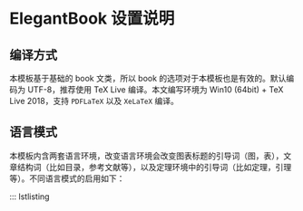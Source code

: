# ElegantBook 设置说明


## 编译方式

本模板基于基础的 book 文类，所以 book 的选项对于本模板也是有效的。默认编码为 UTF-8，推荐使用 TeX Live 编译。本文编写环境为 Win10 (64bit) + TeX Live 2018，支持 `PDFLaTeX` 以及 `XeLaTeX` 编译。


## 语言模式

本模板内含两套语言环境，改变语言环境会改变图表标题的引导词（图，表），文章结构词（比如目录，参考文献等），以及定理环境中的引导词（比如定理，引理等）。不同语言模式的启用如下：

::: lstlisting
\documentclass[cn]{elegantbook} 
\documentclass[lang=cn]{elegantbook}
::: 

::: remark
不管选用中文环境（`lang=cn`）还是英文环境（`lang=en`）均可输入中文。另外如果在笔记中使用了抄录环境（`lstlisting`），并抄录代码中有中文，请务必使用 `XeLaTeX` 编译。
:::

## 颜色主题

本模板内置 5 组颜色主题，分别为 `green`^[为原先默认主题]、`cyan`、`blue`（默认）、`gray`、`black`。另外还有一个自定义的选项  `nocolor`。调用颜色主题 `green` 的方法为

::: lstlisting
\documentclass[green]{elegantbook} %or
\documentclass[color=green]{elegantbook}
:::

<!-- Table: (\#tab:color-thm) ElegantBook 模板中的颜色主题 -->

<!-- \begin{table}[htbp] -->
<!-- \caption{ElegantBook 模板中的颜色主题\label{tab:color thm}} -->
<!-- \centering -->
<!-- \begin{tabular}{c >{\colorset{green}}c -->
<!--                   >{\colorset{cyan}}c -->
<!--                   >{\colorset{blue}}c -->
<!--                   >{\colorset{gray}}c -->
<!--                   >{\colorset{black}}cc} -->
<!-- \toprule -->
<!-- 	        & \textcolor{structure}{green} -->
<!-- 	        & \textcolor{structure}{cyan} -->
<!-- 	        & \textcolor{structure}{blue} -->
<!-- 	        & \textcolor{structure}{gray} -->
<!-- 	        & \textcolor{structure}{black} -->
<!-- 	        & 主要使用的环境 \\ -->
<!-- \midrule -->
<!-- structure & \colorDemo{structure} -->
<!--   				& \colorDemo{structure} -->
<!--   				& \colorDemo{structure} -->
<!--   				& \colorDemo{structure} -->
<!--   				& \colorDemo{structure} -->
<!--   				& chapter \ section \ subsection \\ -->

<!-- main      & \colorDemo{main} -->
<!--   				& \colorDemo{main} -->
<!--   				& \colorDemo{main} -->
<!--   				& \colorDemo{main} -->
<!--   				& \colorDemo{main} -->
<!--   				& definition \ exercise \ problem \\ -->

<!-- second    & \colorDemo{second} -->
<!--   				& \colorDemo{second} -->
<!--   				& \colorDemo{second} -->
<!--   				& \colorDemo{second} -->
<!--   				& \colorDemo{second} -->
<!--   				& theorem \ lemma \ corollary\\ -->

<!-- third     & \colorDemo{third} -->
<!--   				& \colorDemo{third} -->
<!--   				& \colorDemo{third} -->
<!--   				& \colorDemo{third} -->
<!--   				& \colorDemo{third} -->
<!--   				& proposition \\ -->
<!-- \bottomrule -->
<!-- \end{tabular} -->
<!-- \end{table} -->

如需自定义颜色集，请使用文档类选项 `nocolor` 或 `color=none`，然后在导言区定义 structure、main、second、third 四个颜色，例如：

::: lstlisting
\definecolor{structure}{RGB}{0,0,0}
\definecolor{main}{RGB}{70,70,70}
\definecolor{second}{RGB}{115,45,2}
\definecolor{third}{RGB}{0,80,80}
:::


## 章标题显示风格

本模板内置 2 套*章标题显示风格*，包含 `hang`（默认）与 `display` 两种风格，区别在于章标题单行显示（`hang`）与双行显示（`display`），本说明使用了 `hang`。调用方式为

::: lstlisting
\documentclass[hang]{elegantbook} %or
\documentclass[titlestyle=hang]{elegantbook}
:::

## 数学环境简介

在我们这个模板中，我们定义了两种不同的定理模式 `mode`，包括简单模式（`simple`）和炫彩模式（`fancy`），默认为 `fancy` 模式，不同模式的选择为

::: lstlisting
\documentclass[simple]{elegantbook} %or
\documentclass[mode=simple]{elegantbook}
:::

本模板定义了四大类环境


- *定理类环境*，包含标题和内容两部分，全部定理类环境的编号均以章节编号。根据格式的不同分为 3 种
   
  - **definition** 环境，颜色为 main；
  - **theorem、lemma、corollary**环境，颜色为 second；
  - **proposition** 环境，颜色为 third。

- *示例类环境*，有 **example、exercise、problem** 环境（对应于例，练习，例题），自动编号，编号以章节为单位。
- *证明类环境*，有 **proof、note** 环境，特点是，有引导符或者结尾符，**note** 环境有引导符号，**proof** 环境有证明完毕符号。
- *结论类环境*，有 **conclusion、assumption、property，remark、solution** 环境[^envir]，三者均以粗体的引导词为开头，和普通段落格式一致。

[^envir]: 本模板还添加了一个 result 选项，用于隐藏 `solution` 和 `proof` 环境，默认为显示（`result=answer`），隐藏使用 `result=noanswer`。

### 定理类环境的使用

由于本模板使用了 `tcolorbox` 宏包来定制定理类环境，所以和普通的定理环境的使用有些许区别，定理的使用方法如下：

::: lstlisting
\begin{theorem}{<theorem name>}{<label>}
The content of theorem.
\end{theorem}
:::

第一个必选项 `<theorem name>` 是定理的名字，第二个必选项 `<label>` 是交叉引用时所用到的标签，交叉引用的方法为 `\ref{thm:label}`。请注意，交叉引用时必须加上前缀 `thm:`。

其他相同用法的定理类环境有：

Table: (\#tab:thm-env) 定理类环境

| 环境名      | 标签名 | 前缀 | 交叉引用        |
| :---------- | :---- | :-- | :---------------- |
| definition  | label | def | `\ref{def:label}` |
| theorem     | label | thm | `\ref{thm:label}` |
| lemma       | label | lem | `\ref{lem:label}` |
| corrlary    | label | cor | `\ref{cor:label}` |
| proposition | label | pro | `\ref{pro:label}` |
     
 

### 其他环境的使用

其他三种环境没有选项，可以直接使用，比如 `example` 环境的使用方法与效果：

::: lstlisting
\begin{example}
   This is the content of example environment.
\end{example}
::: 

::: sidebar
This is the content of example environment.
:::

这几个都是同一类环境，区别在于

- 示例环境（example）、练习（exercise）与例题（problem）章节自动编号；
- 注意（note）环境有提醒引导符，证明（proof）环境有证明结束符；
- 结论（conclusion）等环境都是普通段落环境，引导词加粗。


## 装饰物

本模板为章节后的装饰物（base）添加了隐藏选项，有 `show` 和 `hide` 两个选项。

::: lstlisting
\documentclass[hide]{elegantbook} %or
\documentclass[base=hide]{elegantbook}
:::

## 封面和徽标

本模板使用的封面图片来源于 [pixabay.com](https://pixabay.com/en/tea-time-poetry-coffee-reading-3240766/)[^longfontnote]，图片完全免费，可用于任何场景。封面图片的尺寸为 $1280 \times 1024$, 更换图片的时候请**严格**按照封面图片尺寸进行裁剪。推荐一个免费的在线图片裁剪网站 [befunky.com](https://www.befunky.com/create/crop-photo/)。

本文用到的 Logo 比例为 1:1，也即正方形图片，在更换图片的时候请选择合适的图片进行替换。

[^longfontnote]: 感谢 ChinaTeX 提供免费图源网站，另外还推荐 [pexels.com](https://www.pexels.com/)。

## 列表环境

本模板借助于 `tikz` 定制了 `itemize` 和 `enumerate` 环境，其中 `itemize` 环境修改了 3 层嵌套，而 `enumerate` 环境修改了 4 层嵌套（仅改变颜色）。示例如下


## 参考文献 {#ref}

此模板使用了 BibTeX 来生成参考文献，在中文示例中，使用了 `gbt7714` 宏包。参考文献示例： 使用了中国一个大型的 P2P 平台（人人贷）的数据来检验男性投资者和女性投资者在投资表现上是否有显著差异。

你可以在谷歌学术，Mendeley，Endnote 中获得文献条目（bib item），然后把它们添加到 `reference.bib` 中。在文中引用的时候，引用它们的键值（bib key）即可。注意需要在编译的过程中添加 BibTeX 编译。如果你想添加未引用的文献，可以使用

::: lstlisting
\nocite{EINAV2010,Havrylchyk2018} %or include some bibitems
\nocite{*} %include all the bibitems
:::

## 添加序章

如果你想在第一章前面添序章，不改变原本章节序号，可以在第一章内容前面使用

::: lstlisting
\chapter*{Introduction}
\addcontentsline{toc}{chapter}{Introduction} 
\markboth{Introduction}{} 
The content of introduction.
:::
